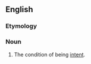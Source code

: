 ==English==

===Etymology===
{{suffix|en|intent|ness}}

===Noun===
{{en-noun|~|es}}

# The condition of being [[intent]].